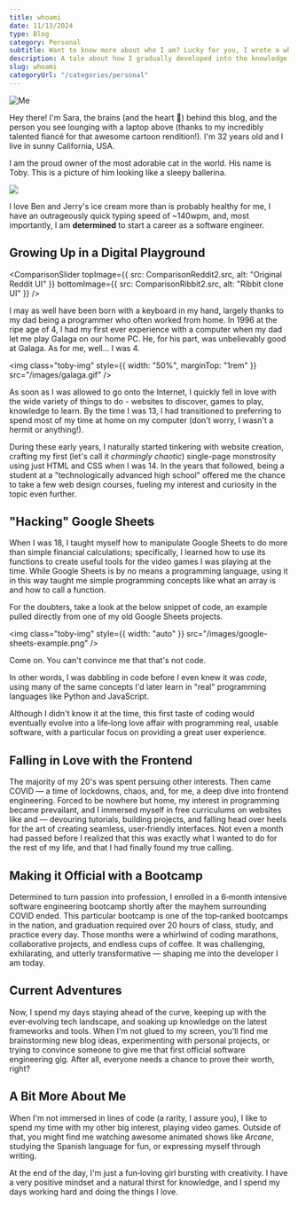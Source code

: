 ```yaml
---
title: whoami
date: 11/13/2024
type: Blog
category: Personal
subtitle: Want to know more about who I am? Lucky for you, I wrote a whole post about it!
description: A tale about how I gradually developed into the knowledge-hungry software engineer that graces your presence today, plus some other tidbits about me.
slug: whoami
categoryUrl: "/categories/personal"
---
```


<img class="tiny-avatar" src="/images/avatar2.png" alt="Me" />

Hey there! I'm Sara, the brains (and the heart 💖) behind this blog, and the person you see lounging with a laptop above (thanks to my incredibly talented fiancé for that awesome cartoon rendition!). I'm 32 years old and I live in sunny California, USA.

I am the proud owner of the most adorable cat in the world. His name is Toby. This is a picture of him looking like a sleepy ballerina.

<img class="toby-img" src="/images/toby.jpg" />

I love Ben and Jerry's ice cream more than is probably healthy for me, I have an outrageously quick typing speed of ~140wpm, and, most importantly, I am **determined** to start a career as a software engineer.

## Growing Up in a Digital Playground

<ComparisonSlider
  topImage={{ src: ComparisonReddit2.src, alt: "Original Reddit UI" }}
  bottomImage={{ src: ComparisonRibbit2.src, alt: "Ribbit clone UI" }}
/>

I may as well have been born with a keyboard in my hand, largely thanks to my dad
being a programmer who often worked from home. In 1996 at the ripe age of 4, I had
my first ever experience with a computer when my dad let me play Galaga on our home
PC. He, for his part, was unbelievably good at Galaga. As for me, well... I was 4.

<img
  class="toby-img"
  style={{ width: "50%", marginTop: "1rem" }}
  src="/images/galaga.gif"
/>

As soon as I was allowed to go onto the Internet, I quickly fell in love with the wide variety of things to do - websites to discover, games to play, knowledge to learn. By the time I was 13, I had transitioned to preferring to spend most of my time at home on my computer (don't worry, I wasn't a hermit or anything!).

During these early years, I naturally started tinkering with website creation, crafting my first (let's call it _charmingly chaotic_) single-page monstrosity using just HTML and CSS when I was 14. In the years that followed, being a student at a "technologically advanced high school" offered me the chance to take a few web design courses, fueling my interest and curiosity in the topic even further.

## "Hacking" Google Sheets

When I was 18, I taught myself how to manipulate Google Sheets to do more than simple financial calculations; specifically, I learned how to use its functions to create useful tools for the video games I was playing at the time. While Google Sheets is by no means a programming language, using it in this way taught me simple programming concepts like what an array is and how to call a function.

For the doubters, take a look at the below snippet of code, an example pulled directly from one of my old Google Sheets projects.

<img
  class="toby-img"
  style={{ width: "auto" }}
  src="/images/google-sheets-example.png"
/>

Come on. You can't convince me that that's not code.

In other words, I was dabbling in code before I even knew it was _code_, using many of the same concepts I'd later learn in "real" programming languages like Python and JavaScript.

Although I didn't know it at the time, this first taste of coding would eventually evolve into a life‑long love affair with programming real, usable software, with a particular focus on providing a great user experience.

## Falling in Love with the Frontend

The majority of my 20's was spent persuing other interests. Then came COVID — a time of lockdowns, chaos, and, for me, a deep dive into frontend engineering. Forced to be nowhere but home, my interest in programming became prevailant, and I immersed myself in free curriculums on websites like <ExternalLinkWiggle url="https://www.freecodecamp.com" text="freeCodeCamp" /> and <ExternalLinkWiggle url="https://www.theodinproject.com" text="The Odin Project" /> — devouring tutorials, building projects, and falling head over heels for the art of creating seamless, user‑friendly interfaces. Not even a month had passed before I realized that this was exactly what I wanted to do for the rest of my life, and that I had finally found my true calling.

## Making it Official with a Bootcamp

Determined to turn passion into profession, I enrolled in a 6‑month intensive software engineering bootcamp shortly after the mayhem surrounding COVID ended. This particular bootcamp is one of the top‑ranked bootcamps in the nation, and graduation required over 20 hours of class, study, and practice every day. Those months were a whirlwind of coding marathons, collaborative projects, and endless cups of coffee. It was challenging, exhilarating, and utterly transformative — shaping me into the developer I am today.

## Current Adventures

Now, I spend my days staying ahead of the curve, keeping up with the ever‑evolving tech landscape, and soaking up knowledge on the latest frameworks and tools. When I'm not glued to my screen, you'll find me brainstorming new blog ideas, experimenting with personal projects, or trying to convince someone to give me that first official software engineering gig. After all, everyone needs a chance to prove their worth, right?

## A Bit More About Me

When I'm not immersed in lines of code (a rarity, I assure you), I like to spend my time with my other big interest, playing video games. Outside of that, you might find me watching awesome animated shows like _Arcane_, studying the Spanish language for fun, or expressing myself through writing.

At the end of the day, I'm just a fun‑loving girl bursting with creativity. I have a very positive mindset and a natural thirst for knowledge, and I spend my days working hard and doing the things I love.
